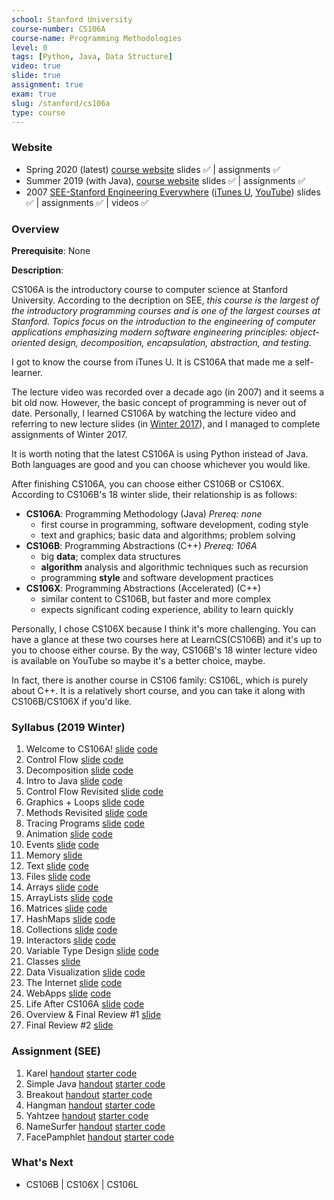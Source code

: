 ```yaml
---
school: Stanford University
course-number: CS106A
course-name: Programming Methodologies
level: 0
tags: [Python, Java, Data Structure]
video: true
slide: true
assignment: true
exam: true
slug: /stanford/cs106a
type: course
---
```



### Website

- Spring 2020 (latest) <a href='http://web.stanford.edu/class/cs106a/'>course website</a> slides ✅ | assignments ✅
- Summer 2019 (with Java), <a href='https://web.stanford.edu/class/archive/cs/cs106a/cs106a.1198/'>course website</a> slides ✅ | assignments ✅
- 2007 <a href='https://see.stanford.edu/Course/CS106A'>SEE-Stanford Engineering Everywhere</a> (<a href='https://itunes.apple.com/us/course/programming-methodology/id495054181'>iTunes U</a>, <a href='https://www.youtube.com/view_play_list?p=84A56BC7F4A1F852'>YouTube</a>) slides ✅ | assignments ✅ | videos ✅

### Overview

**Prerequisite**: None

**Description**:

CS106A is the introductory course to computer science at Stanford University. According to the decription on SEE, _this course is the largest of the introductory programming courses and is one of the largest courses at Stanford. Topics focus on the introduction to the engineering of computer applications emphasizing modern software engineering principles: object-oriented design, decomposition, encapsulation, abstraction, and testing._

I got to know the course from iTunes U. It is CS106A that made me a self-learner.

The lecture video was recorded over a decade ago (in 2007) and it seems a bit old now. However, the basic concept of programming is never out of date. Personally, I learned CS106A by watching the lecture video and referring to new lecture slides (in <a href='http://stanford.edu/class/archive/cs/cs106a/cs106a.1174/'>Winter 2017</a>), and I managed to complete assignments of Winter 2017.

It is worth noting that the latest CS106A is using Python instead of Java. Both languages are good and you can choose whichever you would like.

After finishing CS106A, you can choose either CS106B or CS106X. According to CS106B's 18 winter slide, their relationship is as follows:

- **CS106A**: Programming Methodology (Java) _Prereq: none_
  - first course in programming, software development, coding style
  - text and graphics; basic data and algorithms; problem solving
- **CS106B**: Programming Abstractions (C++) _Prereq: 106A_
  - big **data**; complex data structures
  - **algorithm** analysis and algorithmic techniques such as recursion
  - programming **style** and software development practices
- **CS106X**: Programming Abstractions (Accelerated) (C++)
  - similar content to CS106B, but faster and more complex
  - expects significant coding experience, ability to learn quickly

Personally, I chose CS106X because I think it's more challenging. You can have a glance at these two courses here at LearnCS(<Link to="/stanford/cs106b">CS106B</Link>) and it's up to you to choose either course. By the way, CS106B's 18 winter lecture video is available on YouTube so maybe it's a better choice, maybe.

In fact, there is another course in CS106 family: CS106L, which is purely about C++. It is a relatively short course, and you can take it along with CS106B/CS106X if you'd like.

### Syllabus (2019 Winter)

1. Welcome to CS106A! <a href='https://web.stanford.edu/class/archive/cs/cs106a/cs106a.1194/lectures/1-Welcome/1-Welcome.pdf'>slide</a> <a href='https://web.stanford.edu/class/archive/cs/cs106a/cs106a.1194/lectures/1-Welcome/Lecture1.zip'>code</a>
2. Control Flow <a href='https://web.stanford.edu/class/archive/cs/cs106a/cs106a.1194/lectures/2-ControlFlow/2-ControlFlow.pdf'>slide</a> <a href='https://web.stanford.edu/class/archive/cs/cs106a/cs106a.1194/lectures/2-ControlFlow/MeetKarel.zip'>code</a>
3. Decomposition <a href='https://web.stanford.edu/class/archive/cs/cs106a/cs106a.1194/lectures/3-Decomposition/3-Decomposition.pdf'>slide</a> <a href='https://web.stanford.edu/class/archive/cs/cs106a/cs106a.1194/lectures/3-Decomposition/Lecture3.zip'>code</a>
4. Intro to Java <a href='https://web.stanford.edu/class/archive/cs/cs106a/cs106a.1194/lectures/4-Variables/4-Variables.pdf'>slide</a> <a href='https://web.stanford.edu/class/archive/cs/cs106a/cs106a.1194/lectures/4-Variables/Lecture4.zip'>code</a>
5. Control Flow Revisited <a href='https://web.stanford.edu/class/archive/cs/cs106a/cs106a.1194/lectures/5-ControlFlowRevisited/5-ControlFlowRevisited.pdf'>slide</a> <a href='https://web.stanford.edu/class/archive/cs/cs106a/cs106a.1194/lectures/5-ControlFlowRevisited/Lecture5.zip'>code</a>
6. Graphics + Loops <a href='https://web.stanford.edu/class/archive/cs/cs106a/cs106a.1194/lectures/6-NestedLoops/6-NestedLoops.pdf'>slide</a> <a href='https://web.stanford.edu/class/archive/cs/cs106a/cs106a.1194/lectures/6-NestedLoops/Lecture6.zip'>code</a>
7. Methods Revisited <a href='https://web.stanford.edu/class/archive/cs/cs106a/cs106a.1194/lectures/7-Methods/7-Methods.pdf'>slide</a> <a href='https://web.stanford.edu/class/archive/cs/cs106a/cs106a.1194/lectures/7-Methods/Lecture7.zip'>code</a>
8. Tracing Programs <a href='https://web.stanford.edu/class/archive/cs/cs106a/cs106a.1194/lectures/8-Tracing/8-Tracing.pdf'>slide</a> <a href='https://web.stanford.edu/class/archive/cs/cs106a/cs106a.1194/lectures/8-Tracing/Lecture8.zip'>code</a>
9. Animation <a href='https://web.stanford.edu/class/archive/cs/cs106a/cs106a.1194/lectures/9-Animation/9-Animation.pdf'>slide</a> <a href='https://web.stanford.edu/class/archive/cs/cs106a/cs106a.1194/lectures/9-Animation/Lecture9.zip'>code</a>
10. Events <a href='https://web.stanford.edu/class/archive/cs/cs106a/cs106a.1194/lectures/10-Events/10-Events.pdf'>slide</a> <a href='https://web.stanford.edu/class/archive/cs/cs106a/cs106a.1194/lectures/10-Events/Lecture10.zip'>code</a>
11. Memory <a href='https://web.stanford.edu/class/archive/cs/cs106a/cs106a.1194/lectures/11-Memory/11-Memory.pdf'>slide</a>
12. Text <a href='https://web.stanford.edu/class/archive/cs/cs106a/cs106a.1194/lectures/12-TextProcessing/12-TextProcessing.pdf'>slide</a> <a href='https://web.stanford.edu/class/archive/cs/cs106a/cs106a.1194/lectures/12-TextProcessing/Lecture12.zip'>code</a>
13. Files <a href='https://web.stanford.edu/class/archive/cs/cs106a/cs106a.1194/lectures/13-Files/13-Files.pdf'>slide</a> <a href='https://web.stanford.edu/class/archive/cs/cs106a/cs106a.1194/lectures/13-Files/Lecture13.zip'>code</a>
14. Arrays <a href='https://web.stanford.edu/class/archive/cs/cs106a/cs106a.1194/lectures/14-Arrays/14-Arrays.pdf'>slide</a> <a href='https://web.stanford.edu/class/archive/cs/cs106a/cs106a.1194/lectures/14-Arrays/Lecture14.zip'>code</a>
15. ArrayLists <a href='https://web.stanford.edu/class/archive/cs/cs106a/cs106a.1194/lectures/15-Lists/15-Lists.pdf'>slide</a> <a href='https://web.stanford.edu/class/archive/cs/cs106a/cs106a.1194/lectures/15-Lists/Lecture15.zip'>code</a>
16. Matrices <a href='https://web.stanford.edu/class/archive/cs/cs106a/cs106a.1194/lectures/16-Matrix/16-Matrix.pdf'>slide</a> <a href='https://web.stanford.edu/class/archive/cs/cs106a/cs106a.1194/lectures/16-Matrix/Lecture16.zip'>code</a>
17. HashMaps <a href='https://web.stanford.edu/class/archive/cs/cs106a/cs106a.1194/lectures/17-HashMaps/17-HashMaps.pdf'>slide</a> <a href='https://web.stanford.edu/class/archive/cs/cs106a/cs106a.1194/lectures/17-HashMaps/Lecture17.zip'>code</a>
18. Collections <a href='https://web.stanford.edu/class/archive/cs/cs106a/cs106a.1194/lectures/18-Collections/18-Collections.pdf'>slide</a> <a href='https://web.stanford.edu/class/archive/cs/cs106a/cs106a.1194/lectures/18-Collections/Lecture18.zip'>code</a>
19. Interactors <a href='https://web.stanford.edu/class/archive/cs/cs106a/cs106a.1194/lectures/19-Interactors/19-Interactors.pdf'>slide</a> <a href='https://web.stanford.edu/class/archive/cs/cs106a/cs106a.1194/lectures/19-Interactors/Lecture19.zip'>code</a>
20. Variable Type Design <a href='https://web.stanford.edu/class/archive/cs/cs106a/cs106a.1194/lectures/20-Classes1/20-Classes1.pdf'>slide</a> <a href='https://web.stanford.edu/class/archive/cs/cs106a/cs106a.1194/lectures/20-Classes1/Lecture20.zip'>code</a>
21. Classes <a href='https://web.stanford.edu/class/archive/cs/cs106a/cs106a.1194/lectures/21-Classes2/21-Classes2.pdf'>slide</a>
22. Data Visualization <a href='https://web.stanford.edu/class/archive/cs/cs106a/cs106a.1194/lectures/22-Practice/22-Practice.pdf'>slide</a> <a href='https://web.stanford.edu/class/archive/cs/cs106a/cs106a.1194/lectures/22-Practice/Lecture22.zip'>code</a>
23. The Internet <a href='https://web.stanford.edu/class/archive/cs/cs106a/cs106a.1194/lectures/23-Internet/23-Internet.pdf'>slide</a> <a href='https://web.stanford.edu/class/archive/cs/cs106a/cs106a.1194/lectures/23-Internet/Lecture23.zip'>code</a>
24. WebApps <a href='https://web.stanford.edu/class/archive/cs/cs106a/cs106a.1194/lectures/24-SocialNetworks/24-SocialNetworks.pdf'>slide</a> <a href='https://web.stanford.edu/class/archive/cs/cs106a/cs106a.1194/lectures/24-SocialNetworks/Lecture24.zip'>code</a>
25. Life After CS106A <a href='https://web.stanford.edu/class/archive/cs/cs106a/cs106a.1194/lectures/25-LifeAfterCS106A/25-LifeAfterCS106A.pdf'>slide</a> <a href='https://web.stanford.edu/class/archive/cs/cs106a/cs106a.1194/lectures/25-LifeAfterCS106A/Lecture25.zip'>code</a>
26. Overview & Final Review #1 <a href='https://web.stanford.edu/class/archive/cs/cs106a/cs106a.1194/handouts/FinalReview1.pdf'>slide</a>
27. Final Review #2 <a href='https://web.stanford.edu/class/archive/cs/cs106a/cs106a.1194/handouts/FinalReview2.pdf'>slide</a>

### Assignment (SEE)

1. Karel <a href='https://see.stanford.edu/materials/icspmcs106a/07-assignment-1-karel.pdf'>handout</a> <a href='https://see.stanford.edu/materials/icspmcs106a/Assignment1.zip'>starter code</a>
2. Simple Java <a href='https://see.stanford.edu/materials/icspmcs106a/13-assignment-2-simple-java.pdf'>handout</a> <a href='https://see.stanford.edu/materials/icspmcs106a/Assignment2.zip'>starter code</a>
3. Breakout <a href='https://see.stanford.edu/materials/icspmcs106a/19-assignment-3-breakout.pdf'>handout</a> <a href='https://see.stanford.edu/materials/icspmcs106a/Assignment3.zip'>starter code</a>
4. Hangman <a href='https://see.stanford.edu/materials/icspmcs106a/27-assignment-4-hangman.pdf'>handout</a> <a href='https://see.stanford.edu/materials/icspmcs106a/Assignment4.zip'>starter code</a>
5. Yahtzee <a href='https://see.stanford.edu/materials/icspmcs106a/35-assignment-5-yahtzee.pdf'>handout</a> <a href='https://see.stanford.edu/materials/icspmcs106a/Assignment5.zip'>starter code</a>
6. NameSurfer <a href='https://see.stanford.edu/materials/icspmcs106a/39-assignment-6-name-surfer.pdf'>handout</a> <a href='https://see.stanford.edu/materials/icspmcs106a/Assignment6.zip'>starter code</a>
7. FacePamphlet <a href='https://see.stanford.edu/materials/icspmcs106a/42-assignment-7-facepamphlet.pdf'>handout</a> <a href='https://see.stanford.edu/materials/icspmcs106a/Assignment7.zip'>starter code</a>

### What's Next

- <Link to="/stanford/cs106b">CS106B</Link> | CS106X | <Link to="/stanford/cs106l">
    CS106L
  </Link>
